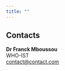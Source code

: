 ```yaml
---
title: ""
---
```


## Contacts 

**Dr Franck Mboussou**\
WHO-IST\
[contact@contact.com](mailto:contact@contact.com)